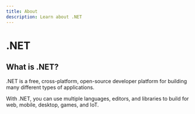 ```yaml
---
title: About
description: Learn about .NET
---
```



# .NET

## What is .NET?

.NET is a free, cross-platform, open-source developer platform for building many different types of applications.

With .NET, you can use multiple languages, editors, and libraries to build for web, mobile, desktop, games, and IoT.

<!-- ## Quiz
<Question
    client:load
    id={".net-intro-1"}
    question={"Do you like .NET?"}
    options={[
        {
            content: "yes",
            isCorrect: true,
        },
        {
            content: "no",
            isCorrect: false,
        },
    ]}
></Question>

<Question
    client:load
    id={".net-intro-2"}
    question={"What you can build with .NET?"}
    options={[
        {
            content: "Cloud microservices",
            isCorrect: true,
        },
        {
            content: "Console apps",
            isCorrect: true,
        },
        {
            content: "Mobile & Desktop apps",
            isCorrect: true,
        },
        {
            content: "Aquarium with goldfish",
            isCorrect: false,
        },
    ]}
></Question> -->

